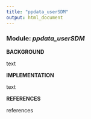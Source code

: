 ```yaml
---
title: "ppdata_userSDM"
output: html_document
---
```


### **Module:** ***ppdata_userSDM***

**BACKGROUND**

text

**IMPLEMENTATION** 

text

**REFERENCES**

references
